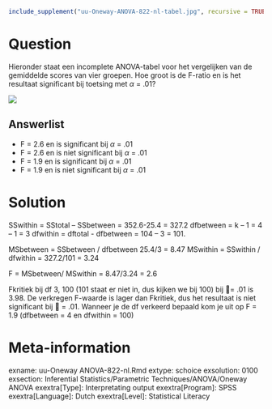 ```r
include_supplement("uu-Oneway-ANOVA-822-nl-tabel.jpg", recursive = TRUE)
```



Question
========
  
Hieronder staat een incomplete ANOVA-tabel voor het vergelijken van de gemiddelde scores van vier groepen. Hoe groot is de F-ratio en is het resultaat significant bij toetsing met $\alpha$ = .01?

![](uu-Oneway-ANOVA-822-nl-tabel.jpg)


Answerlist
----------
* F = 2.6 en is significant bij $\alpha$ = .01 
* F = 2.6 en is niet significant bij $\alpha$  = .01 
* F = 1.9 en is significant bij $\alpha$ = .01
* F = 1.9 en is niet significant bij $\alpha$ = .01 





Solution
========
SSwithin = SStotal – SSbetween = 352.6-25.4 = 327.2
dfbetween = k – 1 = 4 – 1 = 3
dfwithin = dftotal - dfbetween  = 104 – 3 = 101.

MSbetween = SSbetween / dfbetween 25.4/3 = 8.47
MSwithin = SSwithin / dfwithin =  327.2/101 = 3.24

F = MSbetween/ MSwithin = 8.47/3.24 = 2.6

Fkritiek bij df 3, 100 (101 staat er niet in, dus kijken we bij 100) bij = .01 is 3.98. De verkregen F-waarde is lager dan Fkritiek, dus het resultaat is niet significant bij  = .01.
Wanneer je de df verkeerd bepaald kom je uit op F = 1.9 (dfbetween = 4 en dfwithin = 100)
  


Meta-information
================
exname: uu-Oneway ANOVA-822-nl.Rmd
extype: schoice
exsolution: 0100
exsection: Inferential Statistics/Parametric Techniques/ANOVA/Oneway ANOVA
exextra[Type]: Interpretating output
exextra[Program]: SPSS
exextra[Language]: Dutch
exextra[Level]: Statistical Literacy
